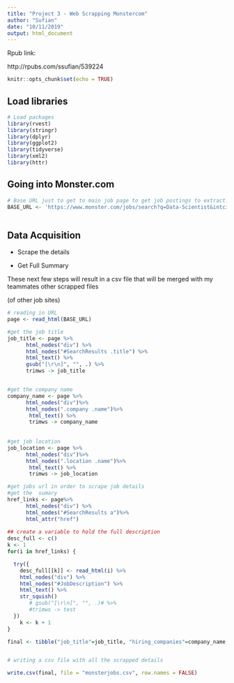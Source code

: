 ---
title: "Project 3 - Web Scrapping Monstercom"
author: "Sufian"
date: "10/11/2019"
output: html_document
---

Rpub link:

http://rpubs.com/ssufian/539224


```{r setup, include=FALSE}
knitr::opts_chunk$set(echo = TRUE)
```

## Load libraries


```{r message=FALSE, warning=FALSE}

# Load packages
library(rvest)
library(stringr)
library(dplyr)
library(ggplot2)
library(tidyverse)
library(xml2)
library(httr)

```

## Going into Monster.com


```{r }

# Base URL just to get to main job page to get job postings to extract: job title, companies, locations
BASE_URL <- 'https://www.monster.com/jobs/search?q=Data-Scientist&intcid=skr_navigation_nhpso_searchMain&jobid'
             
```

## Data Acquisition 

- Scrape the details

- Get Full Summary

These next few steps will result in a csv file that will be merged with my teammates other scrapped files 

(of other job sites)

```{r}

# reading in URL
page <- read_html(BASE_URL)

#get the job title
job_title <- page %>% 
      html_nodes("div") %>%
      html_nodes("#SearchResults .title") %>% 
      html_text() %>% 
      gsub("[\r\n]", "", .) %>% 
      trimws -> job_title


#get the company name
company_name <- page %>% 
      html_nodes("div")%>% 
      html_nodes(".company .name")%>% 
       html_text() %>%
       trimws -> company_name
    
  
#get job location
job_location <- page %>% 
      html_nodes("div")%>% 
      html_nodes(".location .name")%>% 
       html_text() %>%
       trimws -> job_location

#get jobs url in order to scrape job details
#get the  sumary
href_links <- page%>% 
      html_nodes("div") %>% 
      html_nodes("#SearchResults a")%>%
      html_attr("href") 
  
## create a variable to hold the full description
desc_full <- c() 
k <- 1
for(i in href_links) {

  try({
	desc_full[[k]] <- read_html(i) %>%
	html_nodes("div") %>% 
	html_nodes("#JobDescription") %>%
	html_text() %>%
	str_squish()
	   # gsub("[\r\n]", "", .)# %>% 
       #trimws -> test
  })
	k <- k + 1
}

final <- tibble("job_title"=job_title, "hiring_companies"=company_name,"location"=job_location ,"salary"=NA,"job_url"=href_links,"job_description"=desc_full )


# writing a csv file with all the scrapped details

write.csv(final, file = "monsterjobs.csv", row.names = FALSE)

```





